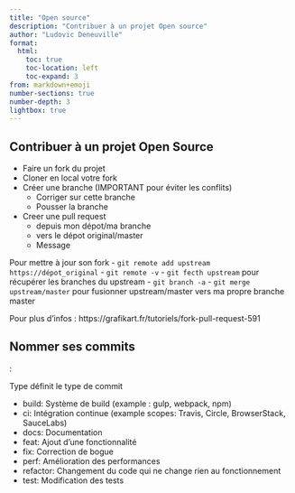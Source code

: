 ```yaml
---
title: "Open source"
description: "Contribuer à un projet Open source"
author: "Ludovic Deneuville"
format: 
  html:
    toc: true
    toc-location: left
    toc-expand: 3
from: markdown+emoji
number-sections: true
number-depth: 3
lightbox: true
---
```



## Contribuer à un projet Open Source

- Faire un fork du projet
- Cloner en local votre fork
- Créer une branche (IMPORTANT pour éviter les conflits)
  - Corriger sur cette branche
  - Pousser la branche
- Creer une pull request
  - depuis mon dépot/ma branche
  - vers le dépot original/master
  - Message

Pour mettre à jour son fork
  - `git remote add upstream https://dépot_original`
  - `git remote -v`
  - `git fecth upstream` pour récupérer les branches du upstream
  - `git branch -a`
  - `git merge upstream/master` pour fusionner upstream/master vers ma propre branche master
  
Pour plus d'infos : https://grafikart.fr/tutoriels/fork-pull-request-591




## Nommer ses commits

<type>: <sujet>

Type définit le type de commit

- build: Système de build (example : gulp, webpack, npm)
- ci: Intégration continue (example scopes: Travis, Circle, BrowserStack, SauceLabs)
- docs: Documentation
- feat: Ajout d'une fonctionnalité
- fix: Correction de bogue
- perf: Amélioration des performances
- refactor: Changement du code qui ne change rien au fonctionnement
- test: Modification des tests